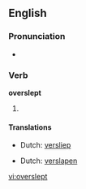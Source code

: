 ==English==

===Pronunciation===
*{{IPA|/'ovəɻslεpt/}}

===Verb===
'''overslept'''

# {{past of|oversleep}}

====Translations====
{{trans-top|past tense of oversleep}}
*Dutch: [[versliep]]
{{trans-mid}}
{{trans-bottom}}
{{trans-top|past participle of oversleep}}
*Dutch: [[verslapen]]
{{trans-mid}}
{{trans-bottom}}
[[vi:overslept]]